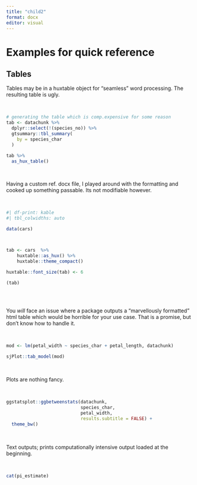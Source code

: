 ```yaml
---
title: "child2"
format: docx
editor: visual
---
```


# Examples for quick reference

## Tables

Tables may be in a huxtable object for "seamless" word processing. The resulting table is ugly.

 \

```r

# generating the table which is comp.expensive for some reason
tab <- datachunk %>%
  dplyr::select(!(species_no)) %>%
  gtsummary::tbl_summary(
    by = species_char
  )

tab %>%
  as_hux_table()

```

 \

Having a custom ref. docx file, I played around with the formatting and cooked up something passable. Its not modifiable however.

 \

```r
#| df-print: kable
#| tbl_colwidths: auto

data(cars)



tab <- cars  %>%
    huxtable::as_hux() %>%
    huxtable::theme_compact() 

huxtable::font_size(tab) <- 6

(tab)



```

 \

You *will* face an issue where a package outputs a "marvellously formatted" html table which would be horrible for your use case. That is a promise, but don't know how to handle it.

 \

```r

mod <- lm(petal_width ~ species_char + petal_length, datachunk)

sjPlot::tab_model(mod)


```

 \

Plots are nothing fancy.

 \

```r

ggstatsplot::ggbetweenstats(datachunk, 
                            species_char,
                            petal_width,
                            results.subtitle = FALSE) +
  theme_bw()

```

 \

Text outputs; prints computationally intensive output loaded at the beginning.

 \

```r

cat(pi_estimate)

```

